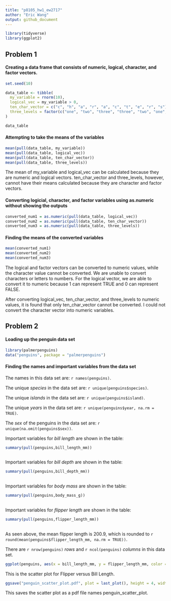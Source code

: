 ```yaml
---
title: "p8105_hw1_ew2717"
author: "Eric Wang"
output: github_document
---
```


```r

library(tidyverse)
library(ggplot2)

```

## Problem 1

#### Creating a data frame that consists of numeric, logical, character, and factor vectors.

```r

set.seed(10)

data_table <- tibble(
  my_variable = rnorm(10),
  logical_vec = my_variable > 0,
  ten_char_vector = c("c", "h", "a", "r", "a", "c", "t", "e", "r", "s"),
  three_levels = factor(c("one", "two", "three", "three", "two", "one", "one", "one", "three", "three"))
)

data_table
```

#### Attempting to take the means of the variables

```r

mean(pull(data_table, my_variable))
mean(pull(data_table, logical_vec))
mean(pull(data_table, ten_char_vector))
mean(pull(data_table, three_levels))

```

The mean of my_variable and logical_vec can be calculated because they are numeric and logical vectors. ten_char_vector and three_levels, however, cannot have their means calculated because they are character and factor vectors.

#### Converting logicial, character, and factor variables using as.numeric without showing the outputs

```r

converted_num1 = as.numeric(pull(data_table, logical_vec))
converted_num2 = as.numeric(pull(data_table, ten_char_vector))
converted_num3 = as.numeric(pull(data_table, three_levels))

```

#### Finding the means of the converted variables

```r

mean(converted_num1)
mean(converted_num2)
mean(converted_num3)

```

The logical and factor vectors can be converted to numeric values, while the character value cannot be converted. We are unable to convert characters or letters to numbers. For the logical vector, we are able to convert it to numeric because 1 can represent TRUE and 0 can represent FALSE. 

After converting logical_vec, ten_char_vector, and three_levels to numeric values, it is found that only ten_char_vector cannot be converted. I could not convert the character vector into numeric variables. 

## Problem 2

#### Loading up the penguin data set

```r

library(palmerpenguins)
data("penguins", package = "palmerpenguins")

```

#### Finding the names and important variables from the data set

The names in this data set are: 
`r names(penguins)`.

The unique *species* in the data set are: 
`r unique(penguins$species)`.

The unique *islands* in the data set are: 
`r unique(penguins$island)`.

The unique *years* in the data set are: 
`r unique(penguins$year, na.rm = TRUE)`.

The *sex* of the penguins in the data set are: 
`r unique(na.omit(penguins$sex))`.

Important variables for *bill length* are shown in the table:

```r

summary(pull(penguins,bill_length_mm))
        
```

Important variables for *bill depth* are shown in the table:

```r

summary(pull(penguins,bill_depth_mm))
        
```


Important variables for *body mass* are shown in the table:

```r

summary(pull(penguins,body_mass_g))
        
```

Important variables for *flipper length* are shown in the table:

```r

summary(pull(penguins,flipper_length_mm))
        
```

As seen above, the mean flipper length is 200.9, which is rounded to `r round(mean(penguins$flipper_length_mm, na.rm = TRUE))`.

There are `r nrow(penguins)` *rows* and `r ncol(penguins)` *columns* in this data set.

```r

ggplot(penguins, aes(x = bill_length_mm, y = flipper_length_mm, color = species)) + geom_point() + ggtitle("Flipper versus Bill Length")

```

This is the scatter plot for Flipper versus Bill Length.

```r

ggsave("penguin_scatter_plot.pdf", plot = last_plot(), height = 4, width = 6)

```

This saves the scatter plot as a pdf file names penguin_scatter_plot.
